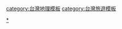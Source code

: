 {{navbox
| Navbox with collapsible groups
| name  = 臺灣區域步道
| title = [[行政院農業委員會林務局|林務局]][[臺灣]][[中華民國|全國]][[步道]]系統 - [[臺灣區域步道系統|區域級步道]]
| state = {{{state|autocollapse}}}
| list1 =
{{Navbox|child
| title = [[北臺灣]]
| navbar = plain
| listclass = hlist
| group1= [[觀音山 (新北市)|觀音山]]-[[陽明山]]-[[北海岸及觀音山國家風景區|北海岸區域步道系統]]
| list1 = 尚無
| group2= [[基隆北海岸|基隆]]-[[東北角暨宜蘭海岸國家風景區|東北角海岸區域步道系統]]
| list2 = [[礁溪跑馬古道]]
| group3= [[新北市|北]][[桃園市|桃]]山域步道系統
| list3 = [[桶後越嶺古道|桶後越嶺步道]] - [[哈盆越嶺步道]]
| group4= [[新竹縣|竹]][[苗栗縣|苗]]山域步道系統
| list4 = [[北得拉曼巨木步道]] - [[鎮西堡巨木群步道]] - [[上鳥山|鳥嘴山登山步道]] - [[加里山|加里山登山步道]] - [[五指山 (新竹縣)|五指山登山步道]] - [[觀霧國家森林遊樂區|觀霧國家森林遊樂區步道群]] - [[冬瓜山登山步道]] - [[馬那邦山|馬拉邦山登山步道]]
}}
| list2 = 
{{Navbox|child
| title = [[中臺灣]]
| navbar = plain
| listclass = hlist
| group1= [[臺中市|中]][[彰化縣|彰]]山域步道系統
| list1 = [[橫嶺山步道]] - [[大雪山國家森林遊樂區|大雪山國家森林遊樂區步道群]] - [[八仙山國家森林遊樂區|八仙山國家森林遊樂區步道群]] - [[德芙蘭步道]] - [[八仙山 (台中市)|八仙山主峰步道]] - [[谷關七雄#東卯山步道|東卯山步道]] - [[谷關七雄#唐麻丹山步道|唐麻丹山步道]] - [[谷關七雄#波津加山步道|波津加山步道]] - [[谷關七雄#屋我尾山步道|屋我尾山步道]] - [[谷關七雄#馬崙山步道|新山馬崙山步道]] - [[斯可巴步道]] - [[谷關七雄#白毛山步道|白毛山步道]] - [[桃源里森林步道]] - [[猴探井遊憩區|猴探井步道]] - [[清水岩步道群]] - [[麒麟山森林步道]] - [[香山森林步道]] - [[坑內坑森林步道]] - [[廟前坑森林步道]] - [[九九峰|九九峰森林步道]]
| group2= [[南投縣|南投]]山域步道系統
| list2 = [[奧萬大國家森林遊樂區|奧萬大國家森林遊樂區步道群]] - [[澀水森林步道]] - [[大林環嶺森林步道]] - [[鯉魚潭 (埔里)|鯉魚潭森林步道]]
| group3= [[雲林縣|雲]][[嘉義縣|嘉]]-[[阿里山山脈|大阿里山]]步道系統
| list3 = [[龍過脈森林步道]] - [[二崙自然步道]] - [[嘉南雲峰步道]] - [[瑞太古道]] - [[四大天王山步道]] - [[獨立山 (嘉義縣)|獨立山步道]] - [[奮瑞古道]] - [[大凍山 (嘉義縣)|奮起湖大凍山步道]] - [[龍銀山步道]]
| group4= 其他（無所屬系統）
| list4 = [[桃山瀑布|桃山瀑布步道]]
}}
| list3 = 
{{Navbox|child
| title = [[南臺灣]]
| navbar = plain
| listclass = hlist
| group1= [[臺南市|大台南]]山域步道系統
| list1 = [[大凍山 (台南嘉義)|關仔嶺大凍山步道]] - [[崁頭山|崁頭山步道]]
| group2= [[高雄市|高雄]]山域步道系統
| list2 = [[藤枝國家森林遊樂區|藤枝國家森林遊樂區步道群]] - [[六義山步道]] - [[尾寮山|尾寮山登山步道]]
| group3= [[高雄市|高雄]]區域步道系統
| list3 = [[美濃雙溪樹木園步道]]
| group4= [[屏東縣|屏東]]區域步道系統
| list4 = [[里龍山|里龍山自然步道]] - [[雙流國家森林遊樂區|雙流國家森林遊樂區步道群]] - [[墾丁國家森林遊樂區|墾丁國家森林遊樂區步道群]] - [[石門山步道]]
}}
| list4 = 
{{Navbox|child
| title = [[東臺灣]]
| navbar = plain
| listclass = hlist
| group1= [[宜蘭縣|宜蘭]]-[[太平山 (台灣)|太平山區域步道系統]]
| list1 = [[拳頭姆自然步道]] - [[松羅步道]] - [[林美石磐步道]] - [[聖母登山步道]] - [[新寮瀑布步道]] - [[九寮溪自然步道]] - [[太平山國家森林遊樂區|台灣山毛櫸步道]] - [[翠峰湖|翠峰湖環山步道]] - [[太平山國家森林遊樂區|平元自然步道]] - [[太平山國家森林遊樂區|茂興懷舊步道]] - [[太平山國家森林遊樂區|三疊瀑布步道]] - [[太平山國家森林遊樂區|鐵杉林自然步道]] - [[太平山國家森林遊樂區|見晴懷古步道]] - [[鳩之澤溫泉|鳩之澤自然步道]] - [[望洋山步道]] - [[朝陽步道]] - [[原始林步道]]
| group2= [[太魯閣]]-[[合歡山|合歡山區域步道系統]]
| list2 = [[合歡尖山步道]] - [[合歡山東峰|合歡東峰步道]]
| group3= [[東台灣|東部區域步道系統]]
| list3 = [[都蘭山|都蘭山步道]] - [[新港大山|麻荖漏山步道]] - [[利嘉林道]] - [[知本林道]] - [[知本國家森林遊樂區|知本國家森林遊樂區步道群]] - [[鯉魚山 (臺東縣)|鯉魚山步道]] - [[關山嶺山|關山嶺山步道]] - [[關山紅石步道]] - [[大武觀海步道]] - [[向陽國家森林遊樂區|向陽國家森林遊樂區步道群]] - [[佐倉步道]] - [[鯉魚山 (花蓮縣)|鯉魚山步道群]] - [[富源國家森林遊樂區|富源國家森林遊樂區步道群]] - [[富興步道]] - [[虎頭山步道]] - [[石膏山步道]]
}}
| belowstyle = text-align:center
| below = 全國步道系統國家級步道見[[Template:臺灣國家步道|臺灣國家步道]]
}}<noinclude>
[[category:台灣地理模板]]
[[category:台灣旅遊模板]]
[[Category:臺灣區域步道|*]]
</noinclude>